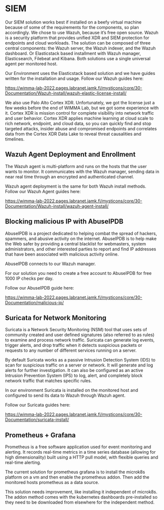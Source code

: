 # SIEM 

Our SIEM solution works best if installed on a beefy virtual machine because of some of the requirements for the components, so plan accordingly. We chose to use Wazuh, because it’s free open source. Wazuh is a security platform that provides unified XDR and SIEM protection for endpoints and cloud workloads. The solution can be composed of three central components: the Wazuh server, the Wazuh indexer, and the Wazuh dashboard. Or Elasticstack based installment with Wazuh manager, Elasticsearch, Filebeat and Kibana. Both solutions use a single universal agent per monitored host. 

Our Environment uses the Elasticstack based solution and we have guides written for the installation and usage. Follow our Wazuh guides here:

https://wimma-lab-2022.pages.labranet.jamk.fi/mysticons/core/30-Documentation/Wazuh-install/wazuh-elastic-license-install/  

We also use Palo Alto Cortex XDR. Unfortunately, we got the license just a few weeks before the end of WIMMA Lab, but we got some experience with it. Cortex XDR is mission control for complete visibility into network traffic and user behavior. Cortex XDR applies machine learning at cloud scale to rich network, endpoint, and cloud data, so you can quickly find and stop targeted attacks, insider abuse and compromised endpoints and correlates data from the Cortex XDR Data Lake to reveal threat causalities and timelines. 

## Wazuh Agent Deployment and Enrollment 

The Wazuh agent is multi-platform and runs on the hosts that the user wants to monitor. It communicates with the Wazuh manager, sending data in near real time through an encrypted and authenticated channel. 

Wazuh agent deployment is the same for both Wazuh install methods. Follow our Wazuh Agent guides here: 

https://wimma-lab-2022.pages.labranet.jamk.fi/mysticons/core/30-Documentation/Wazuh-install/wazuh-agent-install/  

## Blocking malicious IP with AbuseIPDB 

AbuseIPDB is a project dedicated to helping combat the spread of hackers, spammers, and abusive activity on the internet. AbuseIPDB is to help make the Web safer by providing a central blacklist for webmasters, system administrators, and other interested parties to report and find IP addresses that have been associated with malicious activity online.  

AbuseIPDB connects to our Wazuh manager. 

For our solution you need to create a free account to AbuseIPDB for free 1000 IP checks per day.  

Follow our AbuseIPDB guide here: 

https://wimma-lab-2022.pages.labranet.jamk.fi/mysticons/core/30-Documentation/malicious-ip/ 

## Suricata for Network Monitoring 

Suricata is a Network Security Monitoring (NSM) tool that uses sets of community created and user defined signatures (also referred to as rules) to examine and process network traffic. Suricata can generate log events, trigger alerts, and drop traffic when it detects suspicious packets or requests to any number of different services running on a server.  

By default Suricata works as a passive Intrusion Detection System (IDS) to scan for suspicious traffic on a server or network. It will generate and log alerts for further investigation. It can also be configured as an active Intrusion Prevention System (IPS) to log, alert, and completely block network traffic that matches specific rules. 

In our environment Suricata is installed on the monitored host and configured to send its data to Wazuh through Wazuh agent. 

Follow our Suricata guides here: 

https://wimma-lab-2022.pages.labranet.jamk.fi/mysticons/core/30-Documentation/suricata-install/  

## Prometheus + Grafana 

Prometheus is a free software application used for event monitoring and alerting. It records real-time metrics in a time series database (allowing for high dimensionality) built using a HTTP pull model, with flexible queries and real-time alerting. 

The current solution for prometheus grafana is to install the microk8s platform on a vm and then enable the prometheus addon. Then add the monitored hosts prometheus as a data source.  

This solution needs improvement, like installing it independent of microk8s. The addon method comes with the kubernetes dashboards pre-installed so they need to be downloaded from elsewhere for the independent method. 